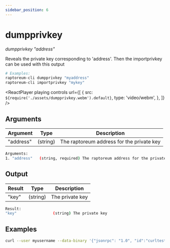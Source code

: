 ```yaml
---
sidebar_position: 6
---
```



# dumpprivkey

_dumpprivkey "address"_

Reveals the private key corresponding to 'address'.
Then the importprivkey can be used with this output

```bash
# Examples:
raptoreum-cli dumpprivkey "myaddress"
raptoreum-cli importprivkey "mykey"
```

<ReactPlayer
  playing
  controls
  url={[
    {
      src: `${require('./assets/dumpprivkey.webm').default}`,
      type: 'video/webm',
    },
  ]}
/>

## Arguments

| Argument  | Type     | Description                               |
| --------- | -------- | ----------------------------------------- |
| "address" | (string) | The raptoreum address for the private key |

```bash
Arguments:
1. "address"   (string, required) The raptoreum address for the private key
```

## Output

| Result | Type     | Description     |
| ------ | -------- | --------------- |
| "key"  | (string) | The private key |

```bash
Result:
"key"                (string) The private key
```

## Examples

```bash
curl --user myusername --data-binary '{"jsonrpc": "1.0", "id":"curltest", "method": "dumpprivkey", "params": ["myaddress"] }' -H 'content-type: text/plain;' http://127.0.0.1:9998/
```
